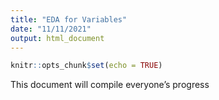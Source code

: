```yaml
---
title: "EDA for Variables"
date: "11/11/2021"
output: html_document
---
```


```r
knitr::opts_chunk$set(echo = TRUE)
```

This document will compile everyone's progress
